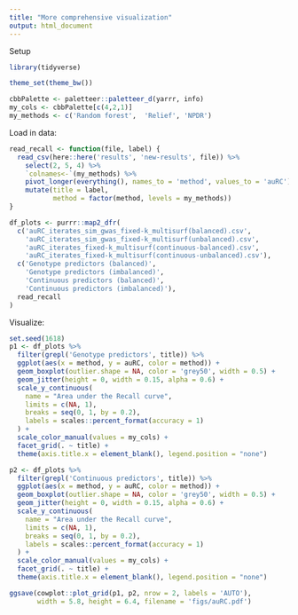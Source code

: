 ```yaml
---
title: "More comprehensive visualization"
output: html_document
---
```


Setup

```r
library(tidyverse)

theme_set(theme_bw())

cbbPalette <- paletteer::paletteer_d(yarrr, info)
my_cols <- cbbPalette[c(4,2,1)]
my_methods <- c('Random forest',  'Relief', 'NPDR')
```


Load in data:
```r
read_recall <- function(file, label) {
  read_csv(here::here('results', 'new-results', file)) %>%
    select(2, 5, 4) %>%
    `colnames<-`(my_methods) %>%
    pivot_longer(everything(), names_to = 'method', values_to = 'auRC') %>%
    mutate(title = label,
           method = factor(method, levels = my_methods))
}

df_plots <- purrr::map2_dfr(
  c('auRC_iterates_sim_gwas_fixed-k_multisurf(balanced).csv',
    'auRC_iterates_sim_gwas_fixed-k_multisurf(unbalanced).csv',
    'auRC_iterates_fixed-k_multisurf(continuous-balanced).csv',
    'auRC_iterates_fixed-k_multisurf(continuous-unbalanced).csv'),
  c('Genotype predictors (balanced)',
    'Genotype predictors (imbalanced)',
    'Continuous predictors (balanced)',
    'Continuous predictors (imbalanced)'),
  read_recall
)
```

Visualize:
```r
set.seed(1618)
p1 <- df_plots %>% 
  filter(grepl('Genotype predictors', title)) %>% 
  ggplot(aes(x = method, y = auRC, color = method)) +
  geom_boxplot(outlier.shape = NA, color = 'grey50', width = 0.5) +
  geom_jitter(height = 0, width = 0.15, alpha = 0.6) +
  scale_y_continuous(
    name = "Area under the Recall curve",
    limits = c(NA, 1),
    breaks = seq(0, 1, by = 0.2),
    labels = scales::percent_format(accuracy = 1)
  ) +
  scale_color_manual(values = my_cols) +
  facet_grid(. ~ title) +
  theme(axis.title.x = element_blank(), legend.position = "none")

p2 <- df_plots %>% 
  filter(grepl('Continuous predictors', title)) %>% 
  ggplot(aes(x = method, y = auRC, color = method)) +
  geom_boxplot(outlier.shape = NA, color = 'grey50', width = 0.5) +
  geom_jitter(height = 0, width = 0.15, alpha = 0.6) +
  scale_y_continuous(
    name = "Area under the Recall curve",
    limits = c(NA, 1),
    breaks = seq(0, 1, by = 0.2),
    labels = scales::percent_format(accuracy = 1)
  ) +
  scale_color_manual(values = my_cols) +
  facet_grid(. ~ title) +
  theme(axis.title.x = element_blank(), legend.position = "none")

ggsave(cowplot::plot_grid(p1, p2, nrow = 2, labels = 'AUTO'), 
       width = 5.8, height = 6.4, filename = 'figs/auRC.pdf')
```

